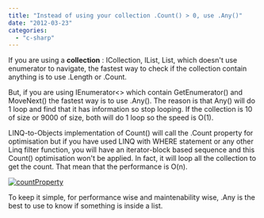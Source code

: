 ```yaml
---
title: "Instead of using your collection .Count() > 0, use .Any()"
date: "2012-03-23"
categories: 
  - "c-sharp"
---
```


If you are using a **collection** : ICollection, IList, List, which doesn't use enumerator to navigate, the fastest way to check if the collection contain anything is to use .Length or .Count.

But, if you are using IEnumerator<> which contain GetEnumerator() and MoveNext() the fastest way is to use .Any(). The reason is that Any() will do 1 loop and find that it has information so stop looping. If the collection is 10 of size or 9000 of size, both will do 1 loop so the speed is O(1).

LINQ-to-Objects implementation of Count() will call the .Count property for optimisation but if you have used LINQ with WHERE statement or any other Linq filter function, you will have an iterator-block based sequence and this Count() optimisation won't be applied. In fact, it will loop all the collection to get the count. That mean that the performance is O(n).

[![](http://patrickdesjardins.com/blog/wp-content/uploads/2012/03/countProperty-400x125.png "countProperty")](http://patrickdesjardins.com/blog/instead-of-using-your-collection-count-0-use-any/countproperty)

To keep it simple, for performance wise and maintenability wise, .Any is the best to use to know if something is inside a list.
